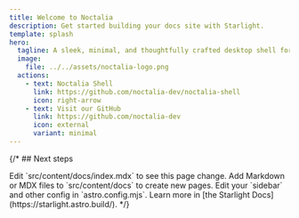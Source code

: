 ```yaml
---
title: Welcome to Noctalia
description: Get started building your docs site with Starlight.
template: splash
hero:
  tagline: A sleek, minimal, and thoughtfully crafted desktop shell for Wayland using Quickshell!
  image:
    file: ../../assets/noctalia-logo.png
  actions:
    - text: Noctalia Shell
      link: https://github.com/noctalia-dev/noctalia-shell
      icon: right-arrow
    - text: Visit our GitHub
      link: https://github.com/noctalia-dev
      icon: external
      variant: minimal
---
```



{/* ## Next steps

<CardGrid stagger>
	<Card title="Update content" icon="pencil">
		Edit `src/content/docs/index.mdx` to see this page change.
	</Card>
	<Card title="Add new content" icon="add-document">
		Add Markdown or MDX files to `src/content/docs` to create new pages.
	</Card>
	<Card title="Configure your site" icon="setting">
		Edit your `sidebar` and other config in `astro.config.mjs`.
	</Card>
	<Card title="Read the docs" icon="open-book">
		Learn more in [the Starlight Docs](https://starlight.astro.build/).
	</Card>
</CardGrid> */}
